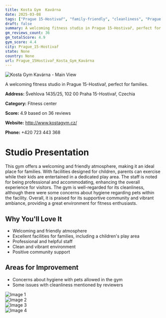 ```yaml
---
title: Kosta Gym  Kavárna
date: 2025-03-08
tags: ["Prague 15-Hostivař", "family-friendly", "cleanliness", "Prague 15-Hostivař"]  
draft: false
summary: A welcoming fitness studio in Prague 15-Hostivař, perfect for families.
gm_reviews_count: 36
gm_totalScore: 4.9
gym_score: 4.4
city: Prague_15-Hostivař
state: None
country: None
url: Prague_15Hostivař_Kosta_Gym_Kavárna
---
```


<div className="aspect-[16/9] relative my-8">
  <img 
    src="https://lh5.googleusercontent.com/p/AF1QipOCBrDxcxaS8fa83fIpJUu6lVx93xy_ESB0aisW=w1920-h1080-k-no"
    alt="Kosta Gym  Kavárna - Main View"
    className="object-cover absolute inset-0 w-full h-full rounded-lg"
  />
</div>

A welcoming fitness studio in Prague 15-Hostivař, perfect for families.

**Address:** Švehlova 1435/25, 102 00 Praha 15-Hostivař, Czechia

**Category:** Fitness center

**Score:** 4.9 based on 36 reviews

**Website:** http://www.kostagym.cz/

**Phone:** +420 723 443 368

# Studio Presentation

This gym offers a welcoming and friendly atmosphere, making it an ideal place for families. With facilities designed for children, parents can exercise while their kids are entertained in a dedicated play area. The staff is noted for being professional and accommodating, enhancing the overall experience for visitors. The gym is well-regarded for its cleanliness, although there were some concerns about hygiene regarding pets within the facility. Overall, it is praised for its supportive community and vibrant ambiance, providing a great environment for fitness enthusiasts.

## Why You'll Love It

- Welcoming and friendly atmosphere
- Excellent facilities for families, including a children's play area
- Professional and helpful staff
- Clean and vibrant environment
- Positive community support

## Areas for Improvement

- Concerns about hygiene with pets allowed in the gym
- Some issues with cleanliness mentioned by reviewers

<div className="grid grid-cols-1 xl:grid-cols-2 gap-4 my-8">
<div className="aspect-[4/3] relative"><img src="https://lh3.googleusercontent.com/p/AF1QipNpUeR2u6lmHQTmNvBgYHKgJUoeW9LcnC4UYGbI=w1920-h1080-k-no" alt="Image 1" className="object-cover absolute inset-0 w-full h-full rounded-lg" /></div>
<div className="aspect-[4/3] relative"><img src="https://lh5.googleusercontent.com/p/AF1QipPtUTkSTEyxIdXNsAGeLcCSvEKSmGdAB4r4e40_=w1920-h1080-k-no" alt="Image 2" className="object-cover absolute inset-0 w-full h-full rounded-lg" /></div>
<div className="aspect-[4/3] relative"><img src="https://lh5.googleusercontent.com/p/AF1QipNU2y33A5HT-Q5xTH60_HVCoML7mhAD5fEjlNll=w1920-h1080-k-no" alt="Image 3" className="object-cover absolute inset-0 w-full h-full rounded-lg" /></div>
<div className="aspect-[4/3] relative"><img src="https://lh3.googleusercontent.com/p/AF1QipP8r2MzDvdstZ-ij4KnVEi-7DPXsMtb_lrjkfY4=w1920-h1080-k-no-pi-10-ya188.84-ro0-fo100" alt="Image 4" className="object-cover absolute inset-0 w-full h-full rounded-lg" /></div>
</div>